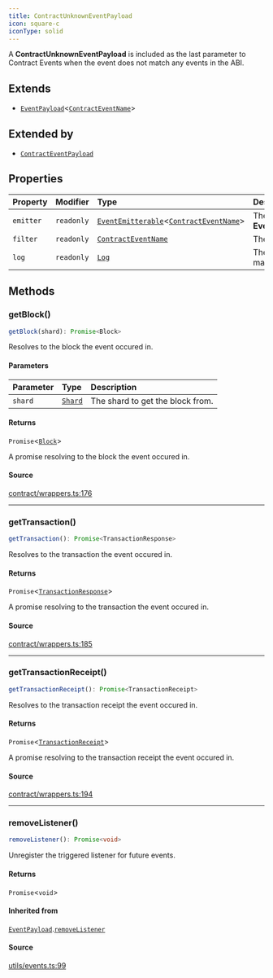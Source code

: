 ```yaml
---
title: ContractUnknownEventPayload
icon: square-c
iconType: solid
---
```


A **ContractUnknownEventPayload** is included as the last parameter to Contract Events when the event does not match
any events in the ABI.

## Extends

- [`EventPayload`](/sdk/content/classes/EventPayload)\<[`ContractEventName`](/sdk/content/type-aliases/ContractEventName)\>

## Extended by

- [`ContractEventPayload`](/sdk/content/classes/ContractEventPayload)

## Properties

| Property | Modifier | Type | Description | Inherited from |
| :------ | :------ | :------ | :------ | :------ |
| `emitter` | `readonly` | [`EventEmitterable`](/sdk/content/interfaces/EventEmitterable)\<[`ContractEventName`](/sdk/content/type-aliases/ContractEventName)\> | The **EventEmitterable**. | [`EventPayload`](/sdk/content/classes/EventPayload).`emitter` |
| `filter` | `readonly` | [`ContractEventName`](/sdk/content/type-aliases/ContractEventName) | The event filter. | [`EventPayload`](/sdk/content/classes/EventPayload).`filter` |
| `log` | `readonly` | [`Log`](/sdk/content/classes/Log) | The log with no matching events. | - |

## Methods

### getBlock()

```ts
getBlock(shard): Promise<Block>
```

Resolves to the block the event occured in.

#### Parameters

| Parameter | Type | Description |
| :------ | :------ | :------ |
| `shard` | [`Shard`](/sdk/content/enumerations/Shard) | The shard to get the block from. |

#### Returns

`Promise`\<[`Block`](/sdk/content/classes/Block)\>

A promise resolving to the block the event occured in.

#### Source

[contract/wrappers.ts:176](https://github.com/dominant-strategies/quais.js/blob/191734f84dfad16356d604ee17f04ede3d7ccb03/src/contract/wrappers.ts#L176)

***

### getTransaction()

```ts
getTransaction(): Promise<TransactionResponse>
```

Resolves to the transaction the event occured in.

#### Returns

`Promise`\<[`TransactionResponse`](/sdk/content/type-aliases/TransactionResponse)\>

A promise resolving to the transaction the event occured in.

#### Source

[contract/wrappers.ts:185](https://github.com/dominant-strategies/quais.js/blob/191734f84dfad16356d604ee17f04ede3d7ccb03/src/contract/wrappers.ts#L185)

***

### getTransactionReceipt()

```ts
getTransactionReceipt(): Promise<TransactionReceipt>
```

Resolves to the transaction receipt the event occured in.

#### Returns

`Promise`\<[`TransactionReceipt`](/sdk/content/classes/TransactionReceipt)\>

A promise resolving to the transaction receipt the event occured in.

#### Source

[contract/wrappers.ts:194](https://github.com/dominant-strategies/quais.js/blob/191734f84dfad16356d604ee17f04ede3d7ccb03/src/contract/wrappers.ts#L194)

***

### removeListener()

```ts
removeListener(): Promise<void>
```

Unregister the triggered listener for future events.

#### Returns

`Promise`\<`void`\>

#### Inherited from

[`EventPayload`](/sdk/content/classes/EventPayload).[`removeListener`](/sdk/content/classes/EventPayload#removelistener)

#### Source

[utils/events.ts:99](https://github.com/dominant-strategies/quais.js/blob/191734f84dfad16356d604ee17f04ede3d7ccb03/src/utils/events.ts#L99)
